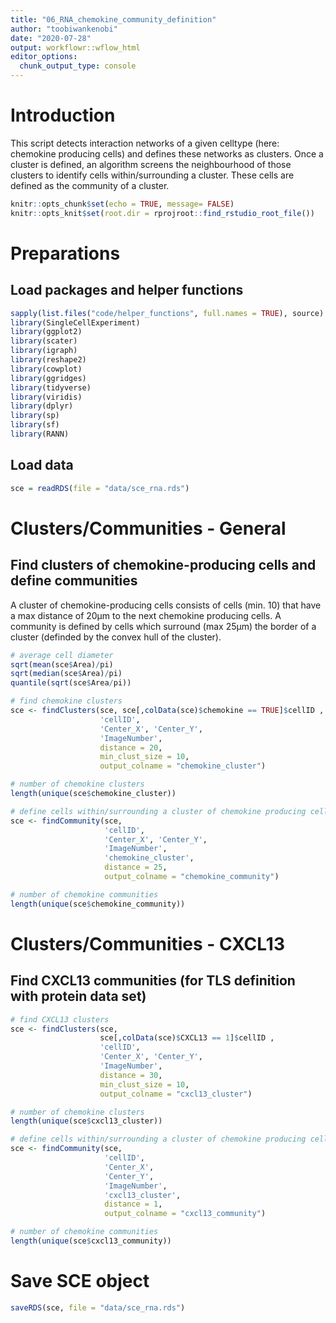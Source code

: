 ```yaml
---
title: "06_RNA_chemokine_community_definition"
author: "toobiwankenobi"
date: "2020-07-28"
output: workflowr::wflow_html
editor_options:
  chunk_output_type: console
---
```


# Introduction

This script detects interaction networks of a given celltype (here: chemokine producing cells) and defines these networks as clusters. Once a cluster is defined, an algorithm screens the neighbourhood of those clusters to identify cells within/surrounding a cluster. These cells are defined as the community of a cluster. 

```r
knitr::opts_chunk$set(echo = TRUE, message= FALSE)
knitr::opts_knit$set(root.dir = rprojroot::find_rstudio_root_file())
```

# Preparations

## Load packages and helper functions

```r
sapply(list.files("code/helper_functions", full.names = TRUE), source)
library(SingleCellExperiment)
library(ggplot2)
library(scater)
library(igraph)
library(reshape2)
library(cowplot)
library(ggridges)
library(tidyverse)
library(viridis)
library(dplyr)
library(sp)
library(sf)
library(RANN)
```

## Load data

```r
sce = readRDS(file = "data/sce_rna.rds")
```

# Clusters/Communities - General

## Find clusters of chemokine-producing cells and define communities

A cluster of chemokine-producing cells consists of cells (min. 10) that have a max distance of 20µm to the next chemokine producing cells. A community is defined by cells which surround (max 25µm) the border of a cluster (definded by the convex hull of the cluster).  

```r
# average cell diameter
sqrt(mean(sce$Area)/pi)
sqrt(median(sce$Area)/pi)
quantile(sqrt(sce$Area/pi))

# find chemokine clusters
sce <- findClusters(sce, sce[,colData(sce)$chemokine == TRUE]$cellID , 
                    'cellID', 
                    'Center_X', 'Center_Y', 
                    'ImageNumber', 
                    distance = 20, 
                    min_clust_size = 10,
                    output_colname = "chemokine_cluster")

# number of chemokine clusters
length(unique(sce$chemokine_cluster))

# define cells within/surrounding a cluster of chemokine producing cells
sce <- findCommunity(sce, 
                     'cellID', 
                     'Center_X', 'Center_Y', 
                     'ImageNumber', 
                     'chemokine_cluster', 
                     distance = 25,
                     output_colname = "chemokine_community")

# number of chemokine communities
length(unique(sce$chemokine_community))
```

# Clusters/Communities - CXCL13

## Find CXCL13 communities (for TLS definition with protein data set)

```r
# find CXCL13 clusters
sce <- findClusters(sce, 
                    sce[,colData(sce)$CXCL13 == 1]$cellID , 
                    'cellID', 
                    'Center_X', 'Center_Y', 
                    'ImageNumber', 
                    distance = 30, 
                    min_clust_size = 10,
                    output_colname = "cxcl13_cluster")

# number of chemokine clusters
length(unique(sce$cxcl13_cluster))

# define cells within/surrounding a cluster of chemokine producing cells
sce <- findCommunity(sce, 
                     'cellID', 
                     'Center_X', 
                     'Center_Y', 
                     'ImageNumber', 
                     'cxcl13_cluster', 
                     distance = 1,
                     output_colname = "cxcl13_community")

# number of chemokine communities
length(unique(sce$cxcl13_community))
```

# Save SCE object

```r
saveRDS(sce, file = "data/sce_rna.rds")
```

